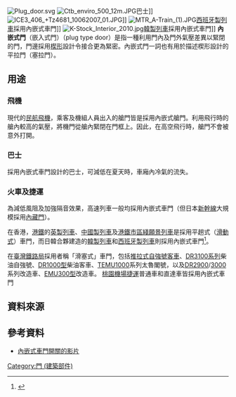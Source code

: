 {{Multiple issues|
{{onesource|time=2020-05-04T15:09:14+00:00}}
{{refimprove|time=2020-05-04T15:09:14+00:00}}
}}
[[File:Plug_door.svg|thumb]]
[[File:Ctb_enviro_500_12m.JPG|thumb]]巴士]]
[[File:ICE3_406_+Tz4681_10062007_01.JPG|thumb]]]]
[[File:MTR_A-Train_(1).JPG|thumb]][[港鐵Adtranz-CAF電動列車|西班牙製列車]]採用內嵌式車門]]
[[File:K-Stock_Interior_2010.jpg|thumb]][[港鐵Rotem電動列車|韓製列車]]採用內嵌式車門]]
'''內嵌式門'''（嵌入式門）（plug type door）是指一種利用門內及門外氣壓差異以緊閉的門，門邊採用[[楔子|楔形]]設計令接合更為緊密。內嵌式門一詞也有用於描述楔形設計的平拉門（塞拉門）。

==用途==

===飛機===
現代的[[民航飛機|民航飛機]]，乘客及機組人員出入的艙門皆是採用內嵌式艙門。利用飛行時的艙內較高的氣壓，將機門從艙內緊閉在門框上。因此，在高空飛行時，艙門不會被意外打開。

===巴士===
採用內嵌式車門設計的巴士，可減低在夏天時，車廂內冷氣的流失。

===火車及捷運===
為減低風阻及加強隔音效果，高速列車一般均採用內嵌式車門（但日本[[新幹線|新幹線]]大規模採用[[內藏門|內藏門]]）。

在香港，[[港鐵|港鐵]]的[[港鐵現代化列車|英製列車]]、[[港鐵市區綫中國製列車|中國製列車]]及[[港鐵市區綫願景列車|港鐵市區綫願景列車]]是採用平趟式（[[滑動式門|滑動式]]）車門，而日韓合夥建造的[[港鐵市區綫韓製列車|韓製列車]]和[[港鐵機場鐵路列車|西班牙製列車]]則採用內嵌式車門<ref>{{cite web|url=http://mtr.hk365day.com/Railway/train/K_Train.html|title=韓國列車介紹|last=|first=|coauthors=|date=2007|publisher=MTR之今昔網站|accessdate=2011-12-25|archive-date=2020-02-17|archive-url=https://web.archive.org/web/20200217195358/http://mtr.hk365day.com/Railway/train/K_Train.html|dead-url=no}}</ref>。

在[[臺灣鐵路管理局|臺灣鐵路局]]採用者稱「滑塞式」車門，包括[[台鐵E1000型推拉式電車|推拉式自強號客車]]、[[台鐵DR3100型柴聯車|DR3100系列]]柴油自強號、[[台鐵DR1000型柴油車_(二代)|DR1000型]]柴油客車、[[台鐵TEMU1000型電聯車|TEMU1000]]系列太魯閣號，以及[[台鐵DR2900型柴聯車|DR2900]]/[[台鐵DR2900型柴聯車|3000]]系列改造車、[[台鐵EMU300型電聯車|EMU300型]]改造車。
[[桃園機場捷運|桃園機場捷運]]普通車和直達車皆採用內嵌式車門

==資料來源==
{{Reflist}}

==參考資料==
*[http://www.youtube.com/watch?feature=endscreen&NR=1&v=RHEC0HXDg2Q 內嵌式車門開關的影片] {{Wayback|url=http://www.youtube.com/watch?feature=endscreen&NR=1&v=RHEC0HXDg2Q |date=20210124055339 }} 
{{小作品}}
[[Category:門_(建築部件)|Category:門 (建築部件)]]